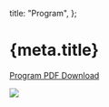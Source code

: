 
  title: "Program",
};

<Head>
  <title>{`${meta.title} - ICCOC2023`}</title>
</Head>

# {meta.title}

[Program PDF Download](/program.pdf)

![](/LectureTimetable.png)
